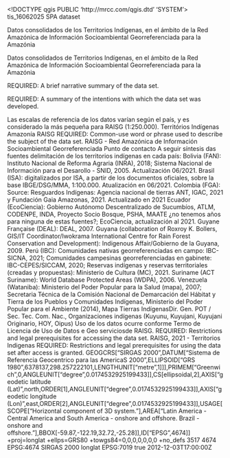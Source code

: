 <!DOCTYPE qgis PUBLIC 'http://mrcc.com/qgis.dtd' 'SYSTEM'>
<qgis version="3.34.15-Prizren">
  <identifier>tis_16062025</identifier>
  <parentidentifier></parentidentifier>
  <language>SPA</language>
  <type>dataset</type>
  <title>Territórios Indígenas</title>
  <abstract>Datos consolidados de los Territorios Indígenas, en el ámbito de la Red Amazónica de Información Socioambiental Georreferenciada para la Amazónia

Datos consolidados de Territorios Indígenas, en el ámbito de la Red Amazónica de Información Socioambiental Georreferenciada para la Amazónia

REQUIRED: A brief narrative summary of the data set.

REQUIRED: A summary of the intentions with which the data set was developed.

Las escalas de referencia de los datos varían según el país, y es considerado la más pequeña para RAISG (1:250.000).</abstract>
  <keywords vocabulary="Buscar claves">
    <keyword>Territórios Indígenas</keyword>
    <keyword>Amazonía</keyword>
    <keyword>RAISG</keyword>
  </keywords>
  <keywords vocabulary="gmd:topicCategory">
    <keyword>REQUIRED: Common-use word or phrase used to describe the subject of the data set.</keyword>
  </keywords>
  <contact>
    <name></name>
    <organization>RAISG - Red Amazónica de Información Socioambiental Georreferenciada</organization>
    <position></position>
    <voice></voice>
    <fax></fax>
    <email></email>
    <role>Punto de contacto</role>
  </contact>
  <links/>
  <history>A seguir síntesis das fuentes delimitación de los territorios indígenas en cada país: Bolivia (FAN): Instituto Nacional de Reforma Agraria (INRA), 2018; Sistema Nacional de Información para el Desarollo - SNID, 2005. Actualización 06/2021. Brasil (ISA): digitalizados por ISA, a partir de los documentos oficiales, sobre la base IBGE/DSG/MMA, 1:100.000. Atualización en 06/2021. Colombia (FGA): Source: Resguardos Indígenas: Agencia nacional de tierras ANT, IGAC, 2021 y Fundación Gaia Amazonas, 2021. Actualizado en 2021 Ecuador (EcoCiencia): Gobierno Autónomo Descentralizado de Sucumbíos, ATLM, CODENPE, INDA, Proyecto Socio Bosque, PSHA, MAATE ¿no tenemos años para ninguna de estas fuentes?; EcoCiencia, actualización al 2021. Guyane Française (DEAL): DEAL, 2007. Guyana (collaboration of Roxroy K. Bollers, GIS/IT Coordinator/Iwokrama International Centre for Rain Forest Conservation and Development): Indigenous Affair/Gobierno de la Guyana, 2009. Perú (IBC): Comunidades nativas georreferenciadas en campo: IBC-SICNA, 2021; Comunidades campesinas georreferenciadas en gabinete: IBC-CEPES/SICCAM, 2020; Reservas indígenas y reservas territoriales (creadas y propuestas): Ministerio de Cultura (MC), 2021. Suriname (ACT Suriname): World Database Protected Areas (WDPA), 2006. Venezuela (Wataniba): Ministerio del Poder Popular para la Salud (mapa), 2007; Secretaria Técnica de la Comisión Nacional de Demarcación del Hábitat y Tierra de los Pueblos y Comunidades Indígenas, Ministerio del Poder Popular para el Ambiente (2014), Mapa Tierras IndígenasDir. Gen. POT / Sec. Tec. Com. Nac., Organizaciones indígenas (Kuyunu, Kuyujani, Kuyujani Originario, HOY, Oipus) </history>
  <dates>
    <date value="2012-12-04T00:00:00" type="Published"/>
  </dates>
  <fees></fees>
  <constraints type="Limitaciones de uso">Uso de los datos ocurre conforme Termo de Licencia de Uso de Datos e Geo serviciosde RAISG.</constraints>
  <constraints type="Acceso">REQUIRED: Restrictions and legal prerequisites for accessing the data set.</constraints>
  <rights>RAISG, 2021 - Territorios Indigenas</rights>
  <rights>REQUIRED: Restrictions and legal prerequisites for using the data set after access is granted.</rights>
  <encoding></encoding>
  <crs>
    <spatialrefsys nativeFormat="Wkt">
      <wkt>GEOGCRS["SIRGAS 2000",DATUM["Sistema de Referencia Geocentrico para las AmericaS 2000",ELLIPSOID["GRS 1980",6378137,298.257222101,LENGTHUNIT["metre",1]]],PRIMEM["Greenwich",0,ANGLEUNIT["degree",0.0174532925199433]],CS[ellipsoidal,2],AXIS["geodetic latitude (Lat)",north,ORDER[1],ANGLEUNIT["degree",0.0174532925199433]],AXIS["geodetic longitude (Lon)",east,ORDER[2],ANGLEUNIT["degree",0.0174532925199433]],USAGE[SCOPE["Horizontal component of 3D system."],AREA["Latin America - Central America and South America - onshore and offshore. Brazil - onshore and offshore."],BBOX[-59.87,-122.19,32.72,-25.28]],ID["EPSG",4674]]</wkt>
      <proj4>+proj=longlat +ellps=GRS80 +towgs84=0,0,0,0,0,0,0 +no_defs</proj4>
      <srsid>3517</srsid>
      <srid>4674</srid>
      <authid>EPSG:4674</authid>
      <description>SIRGAS 2000</description>
      <projectionacronym>longlat</projectionacronym>
      <ellipsoidacronym>EPSG:7019</ellipsoidacronym>
      <geographicflag>true</geographicflag>
    </spatialrefsys>
  </crs>
  <extent>
    <spatial dimensions="2" minx="-79.19428000000000623" maxz="0" maxx="-44.92670400000000086" crs="EPSG:4674" miny="-20.40535900000000069" minz="0" maxy="10.06633500000000048"/>
    <temporal>
      <period>
        <start>2012-12-03T17:00:00Z</start>
        <end></end>
      </period>
    </temporal>
    <temporal>
      <period>
        <start></start>
        <end></end>
      </period>
    </temporal>
  </extent>
</qgis>
